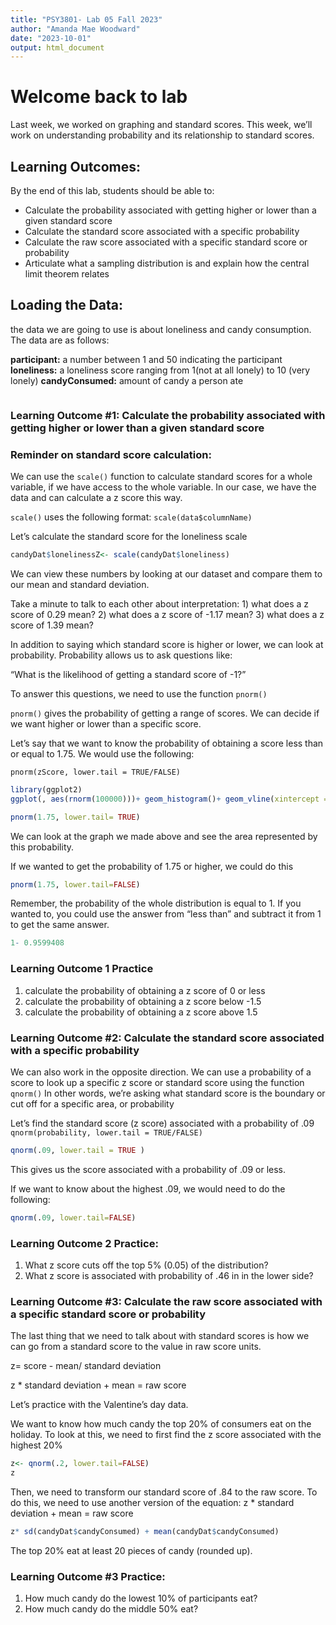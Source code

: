 ```yaml
---
title: "PSY3801- Lab 05 Fall 2023"
author: "Amanda Mae Woodward"
date: "2023-10-01"
output: html_document
---
```

# Welcome back to lab

Last week, we worked on graphing and standard scores. This week, we'll work on understanding probability and its relationship to standard scores. 

## Learning Outcomes:

By the end of this lab, students should be able to: 

- Calculate the probability associated with getting higher or lower than a given standard score
- Calculate the standard score associated with a specific probability 
- Calculate the raw score associated with a specific standard score or probability
- Articulate what a sampling distribution is and explain how the central limit theorem relates 

## Loading the Data: 
the data we are going to use is about loneliness and candy consumption. The data are as follows: 

**participant:** a number between 1 and 50 indicating the participant
**loneliness:** a loneliness score ranging from 1(not at all lonely) to 10 (very lonely)
**candyConsumed:** amount of candy a person ate 
```r

```

### Learning Outcome #1: Calculate the probability associated with getting higher or lower than a given standard score

### Reminder on standard score calculation: 
We can use the `scale()` function to calculate standard scores for a whole
variable, if we have access to the whole variable. In our case, we have
the data and can calculate a z score this way.

`scale()` uses the following format: `scale(data$columnName)`

Let's calculate the standard score for the loneliness scale
```r
candyDat$lonelinessZ<- scale(candyDat$loneliness)
```

We can view these numbers by looking at our dataset and compare them to our mean and standard deviation.  

Take a minute to talk to each other about interpretation: 
1) what does a z score of 0.29 mean? 
2) what does a z score of -1.17 mean? 
3) what does a z score of 1.39 mean? 

In addition to saying which standard score is higher or lower, we can look at probability. Probability allows us to ask questions like: 
 
 "What is the likelihood of getting a standard score of -1?" 
 
To answer this questions, we need to use the function `pnorm()`

`pnorm()` gives the probability of getting a range of scores. We can decide if we want higher or lower than a specific score. 

Let's say that we want to know the probability of obtaining a score less than or equal to 1.75. We would use the following: 

`pnorm(zScore, lower.tail = TRUE/FALSE)`

```r
library(ggplot2)
ggplot(, aes(rnorm(100000)))+ geom_histogram()+ geom_vline(xintercept = 1.75,color="purple", size=1)+theme_classic()
```

```r
pnorm(1.75, lower.tail= TRUE)

```

We can look at the graph we made above and see the area represented by this probability. 

If we wanted to get the probability of 1.75 or higher, we could do this
```r
pnorm(1.75, lower.tail=FALSE)
```

Remember, the probability of the whole distribution is equal to 1. If you wanted to, you could use the answer from "less than" and subtract it from 1 to get the same answer.
```r
1- 0.9599408
```

### Learning Outcome 1 Practice
1) calculate the probability of obtaining a z score of 0 or less
2) calculate the probability of obtaining a z score below -1.5 
3) calculate the probability of obtaining a z score above 1.5

### Learning Outcome #2: Calculate the standard score associated with a specific probability

We can also work in the opposite direction. We can use a probability of a score to look up a specific z score or standard score using the function `qnorm()` In other words, we're asking what standard score is the boundary or cut off for a specific area, or probability 

Let's find the standard score (z score) associated with a probability of .09
`qnorm(probability, lower.tail = TRUE/FALSE)`
```r
qnorm(.09, lower.tail = TRUE )
```
This gives us the score associated with a probability of .09 or less. 

If we want to know about the highest .09, we would need to do the following:
```r
qnorm(.09, lower.tail=FALSE)
```

### Learning Outcome 2 Practice: 
1) What z score cuts off the top 5% (0.05) of the distribution? 
2) What z score is associated with probability of .46 in in the lower side?

### Learning Outcome #3: Calculate the raw score associated with a specific standard score or probability

The last thing that we need to talk about with standard scores is how we can go from a standard score to the value in raw score units. 

z= score - mean/ standard deviation 

z * standard deviation + mean = raw score

Let's practice with the Valentine's day data. 

We want to know how much candy the top 20% of consumers eat on the holiday. To look at this, we need to first find the z score associated with the highest 20%
```r
z<- qnorm(.2, lower.tail=FALSE)
z
```

Then, we need to transform our standard score of .84 to the raw score. To do this, we need to use another version of the equation: 
z * standard deviation + mean = raw score
```r
z* sd(candyDat$candyConsumed) + mean(candyDat$candyConsumed)
```
The top 20% eat at least 20 pieces of candy (rounded up). 

### Learning Outcome #3 Practice: 
1) How much candy do the lowest 10% of participants eat? 
2) How much candy do the middle 50% eat? 


